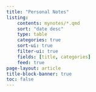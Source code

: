 ```yaml
---
title: "Personal Notes"
listing: 
    contents: mynotes/*.qmd
    sort: "date desc"
    type: table
    categories: true
    sort-ui: true
    filter-ui: true
    fields: [title, categories]
    feed: true
page-layout: article
title-block-banner: true
toc: false
---
```


